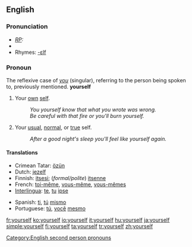 ==English==

===Pronunciation===
{{English reflexive pronouns}}
* ''[[RP]]:'' {{IPA|/jɔːˈself/}}
*{{audio|en-us-yourself.ogg|Audio (US)}}
*Rhymes: [[Rhymes:English:-ɛlf|-ɛlf]]

===Pronoun===
The reflexive case of ''[[you]]'' (singular), referring to the person being spoken to, previously mentioned.
'''yourself'''

# Your [[own]] [[self]].
#: ''You yourself know that what you wrote was wrong.''
#: ''Be careful with that fire or you'll burn yourself.''
# Your [[usual]], [[normal]], or [[true]] self.
#: ''After a good night's sleep you'll feel like yourself again.''

====Translations====
{{top}}
*Crimean Tatar: [[özün]]
*Dutch: [[jezelf]]
*Finnish: [[itsesi]]; (''formal/polite'') [[itsenne]]
*French: [[toi-même]], [[vous-même]], [[vous-mêmes]]
*[[Interlingua]]: [[te]], [[tu]] [[ipse]]
{{mid}}
*Spanish: [[ti]], [[tú]] [[mismo]]
*Portuguese: [[tú]], [[você]] [[mesmo]]
{{bottom}}

[[Category:English second person pronouns]]

[[fr:yourself]]
[[ko:yourself]]
[[io:yourself]]
[[it:yourself]]
[[hu:yourself]]
[[ja:yourself]]
[[simple:yourself]]
[[fi:yourself]]
[[ta:yourself]]
[[tr:yourself]]
[[zh:yourself]]